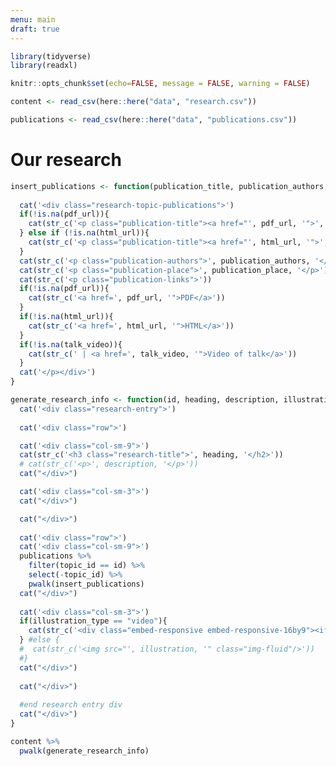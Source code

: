 ```yaml
---
menu: main
draft: true
---
```


```r
library(tidyverse)
library(readxl)

knitr::opts_chunk$set(echo=FALSE, message = FALSE, warning = FALSE)

content <- read_csv(here::here("data", "research.csv"))

publications <- read_csv(here::here("data", "publications.csv"))
```

<div class="research-page">
<!--
Lorem ipsum dolor sit amet, consectetur adipiscing elit, sed do eiusmod tempor incididunt ut labore et dolore magna aliqua. Ut enim ad minim veniam, quis nostrud exercitation ullamco laboris nisi ut aliquip ex ea commodo consequat. Duis aute irure dolor in reprehenderit in voluptate velit esse cillum dolore eu fugiat nulla pariatur. Excepteur sint occaecat cupidatat non proident, sunt in culpa qui officia deserunt mollit anim id est laborum.

::::::::: {.take-part}

# How can I take part?

Lorem ipsum dolor sit amet, consectetur adipiscing elit, sed do eiusmod tempor incididunt ut labore et dolore magna aliqua. Ut enim ad minim veniam, quis nostrud exercitation ullamco laboris nisi ut aliquip ex ea commodo consequat. Duis aute irure dolor in reprehenderit in voluptate velit esse cillum dolore eu fugiat nulla pariatur. Excepteur sint occaecat cupidatat non proident, sunt in culpa qui officia deserunt mollit anim id est laborum.

:::::: {.row .take-part-buttons}
::: {.col-sm-4}
<button type="button" class="btn btn-primary">Take the "How am I doing?" quiz</button>
:::

::: {.col-sm-4}
<a type="button" class="btn btn-primary">Sign up for a workshop</button>
:::

::: {.col-sm-4}
<button type="button" class="btn btn-primary">Take part in a research study</button>
:::
::::::


:::::::::
-->

<div class="research-so-far">

<h1> Our research </h1>

```r
insert_publications <- function(publication_title, publication_authors, publication_place, talk_video, pdf_url, html_url){
  
  cat('<div class="research-topic-publications">')
  if(!is.na(pdf_url)){
    cat(str_c('<p class="publication-title"><a href="', pdf_url, '">', publication_title, '</a></p>'))
  } else if (!is.na(html_url)){
    cat(str_c('<p class="publication-title"><a href="', html_url, '">', publication_title, '</a></p>'))
  }
  cat(str_c('<p class="publication-authors">', publication_authors, '</p>'))
  cat(str_c('<p class="publication-place">', publication_place, '</p>'))
  cat(str_c('<p class="publication-links">'))
  if(!is.na(pdf_url)){
    cat(str_c('<a href=', pdf_url, '">PDF</a>'))
  }
  if(!is.na(html_url)){
    cat(str_c('<a href=', html_url, '">HTML</a>'))
  }
  if(!is.na(talk_video)){
    cat(str_c(' | <a href=', talk_video, '">Video of talk</a>'))
  }
  cat('</p></div>')
}

generate_research_info <- function(id, heading, description, illustration_type, illustration){
  cat('<div class="research-entry">')
  
  cat('<div class="row">')

  cat('<div class="col-sm-9">')
  cat(str_c('<h3 class="research-title">', heading, '</h2>'))
  # cat(str_c('<p>', description, '</p>'))
  cat("</div>")

  cat('<div class="col-sm-3">')
  cat("</div>")

  cat("</div>")
  
  cat('<div class="row">')
  cat('<div class="col-sm-9">')
  publications %>% 
    filter(topic_id == id) %>% 
    select(-topic_id) %>% 
    pwalk(insert_publications)
  cat("</div>")
  
  cat('<div class="col-sm-3">')
  if(illustration_type == "video"){
    cat(str_c('<div class="embed-responsive embed-responsive-16by9"><iframe class="embed-responsive-item" src="', illustration, '" allowfullscreen></iframe></div>'))
  } #else {
  #  cat(str_c('<img src="', illustration, '" class="img-fluid"/>'))
  #}
  cat("</div>")
  
  cat("</div>")
  
  #end research entry div
  cat("</div>")
}

content %>%
  pwalk(generate_research_info)
```

<!-- end research so far-->
</div>

<!-- end research page -->
</div>